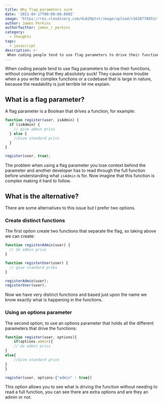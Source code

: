 ```yaml
---
title: Why flag parameters suck
date: '2021-04-17T00:00:00.000Z'
image: 'https://res.cloudinary.com/dub20ptvt/image/upload/v1618778953/feature_flag_losart.webp'
author: James Perkins
authorTwitter: james_r_perkins
category:
  - thoughts
tags:
  - javascript
description: >-
 When coding people tend to use flag parameters to drive their functions, without considering that they absolutely suck! They cause more trouble when a you write complex functions or a codebase that is large in nature, because the readability is just terrible let me explain
---
```


When coding people tend to use flag parameters to drive their functions, without considering that they absolutely suck! They cause more trouble when a you write complex functions or a codebase that is large in nature, because the readability is just terrible let me explain.

## What is a flag parameter?

A flag parameter is a Boolean that drives a function, for example:

```js
function register(user, isAdmin) {
  if (isAdmin) {
    // give admin privs
  } else {
    //Give standard privs
  }
}

register(user, true);
```

The problem when using a flag parameter you lose context behind the parameter and another developer has to read through the full function before understanding what `isAdmin` is for. Now imagine that this function is complex making it hard to follow.

## What is the alternative?

There are some alternatives to this issue but I prefer two options.

### Create distinct functions

The first option create two functions that separate the flag, so taking above we can create:

```js
function registerAdmin(user) {
  // do admin privs
}

function registerUser(user) {
  // give standard pribs
}

registerAdmin(user);
registerUser(user);
```

Now we have very distinct functions and based just upon the name we know exactly what is happening in the functions.

### Using an options parameter

The second option, to use an options parameter that holds all the different parameters that drive the functions:

```js
function register(user, options){
	if(options.admin){
	// do admin privs
}
else{
	//Give standard privs
}
}

register(user, options:{"admin" : true})
```

This option allows you to see what is driving the function without needing to read a full function, you can see there are extra options and are they an admin or not.
